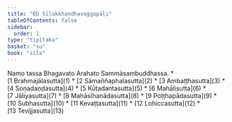 ```yaml
---
title: "6D Sīlakkhandhavaggapāḷi"
tableOfContents: false
sidebar:
  order: 1
type: "tipitaka"
basket: "su"
book: "sila"
---
```


<Paragraph number="1" type="center" book="sila">
Namo tassa Bhagavato Arahato Sammāsambuddhassa.

</Paragraph>

<TableOfContents book="sila" section="6">
* [1 Brahmajālasutta](1)
* [2 Sāmaññaphalasutta](2)
* [3 Ambaṭṭhasutta](3)
* [4 Soṇadaṇḍasutta](4)
* [5 Kūṭadantasutta](5)
* [6 Mahālisutta](6)
* [7 Jāliyasutta](7)
* [8 Mahāsīhanādasutta](8)
* [9 Poṭṭhapādasutta](9)
* [10 Subhasutta](10)
* [11 Kevaṭṭasutta](11)
* [12 Lohiccasutta](12)
* [13 Tevijjasutta](13)
</TableOfContents>
